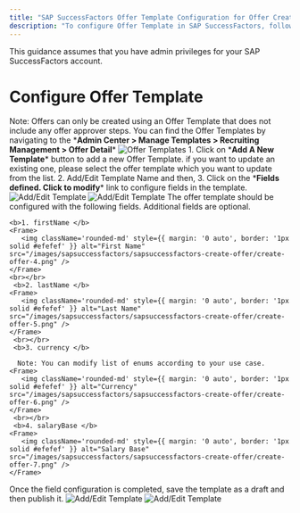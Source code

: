 ```yaml
---
title: "SAP SuccessFactors Offer Template Configuration for Offer Creation"
description: "To configure Offer Template in SAP SuccessFactors, follow these steps"
---
```



<Warning>
  This guidance assumes that you have admin privileges for your SAP SuccessFactors account.
</Warning>

 # Configure Offer Template

 <Note>
  Note: Offers can only be created using an Offer Template that does not include any offer approver steps.
</Note>
<Steps>
  <Step title="Go to the Offer Templates">
     You can find the Offer Templates by navigating to the *<b>Admin Center > Manage Templates > Recruiting Management > Offer Detail</b>*
    <Frame>
      <img className='rounded-md' style={{ margin: '0 auto', border: '1px solid #efefef' }} alt="Offer Templates" src="/images/sapsuccessfactors/sapsuccessfactors-create-offer/create-offer-1.png" />
    </Frame>
  </Step>
  <Step title="Add/Edit Offer Template">
       1. Click on *<b>Add A New Template</b>* button to add a new Offer Template. if you want to update an existing one, please select the offer template which you want to update from the list.
       2. Add/Edit Template Name and then, 
       3. Click on the *<b>Fields defined. Click to modify</b>* link to configure fields in the template.
    <Frame>
       <img className='rounded-md' style={{ margin: '0 auto', border: '1px solid #efefef' }} alt="Add/Edit Template" src="/images/sapsuccessfactors/sapsuccessfactors-create-offer/create-offer-2.png" />
    </Frame>
    <Frame>
       <img className='rounded-md' style={{ margin: '0 auto', border: '1px solid #efefef' }} alt="Add/Edit Template" src="/images/sapsuccessfactors/sapsuccessfactors-create-offer/create-offer-3.png" />
    </Frame>
  </Step>

  <Step title="Configure Fields">
   The offer template should be configured with the following fields. Additional fields are optional.

    <b>1. firstName </b>
    <Frame>
       <img className='rounded-md' style={{ margin: '0 auto', border: '1px solid #efefef' }} alt="First Name" src="/images/sapsuccessfactors/sapsuccessfactors-create-offer/create-offer-4.png" />
    </Frame>
    <br></br>
     <b>2. lastName </b>
    <Frame>
       <img className='rounded-md' style={{ margin: '0 auto', border: '1px solid #efefef' }} alt="Last Name" src="/images/sapsuccessfactors/sapsuccessfactors-create-offer/create-offer-5.png" />
    </Frame>
     <br></br>
     <b>3. currency </b>

      Note: You can modify list of enums according to your use case.
    <Frame>
       <img className='rounded-md' style={{ margin: '0 auto', border: '1px solid #efefef' }} alt="Currency" src="/images/sapsuccessfactors/sapsuccessfactors-create-offer/create-offer-6.png" />
    </Frame>
     <br></br>
     <b>4. salaryBase </b>
    <Frame>
       <img className='rounded-md' style={{ margin: '0 auto', border: '1px solid #efefef' }} alt="Salary Base" src="/images/sapsuccessfactors/sapsuccessfactors-create-offer/create-offer-7.png" />
    </Frame>
  </Step>

  <Step title="Save and Publish Template">
    Once the field configuration is completed, save the template as a draft and then publish it.
    <Frame>
       <img className='rounded-md' style={{ margin: '0 auto', border: '1px solid #efefef' }} alt="Add/Edit Template" src="/images/sapsuccessfactors/sapsuccessfactors-create-offer/create-offer-8.png" />
    </Frame>
    <Frame>
       <img className='rounded-md' style={{ margin: '0 auto', border: '1px solid #efefef' }} alt="Add/Edit Template" src="/images/sapsuccessfactors/sapsuccessfactors-create-offer/create-offer-9.png" />
    </Frame>
  </Step>
</Steps>
